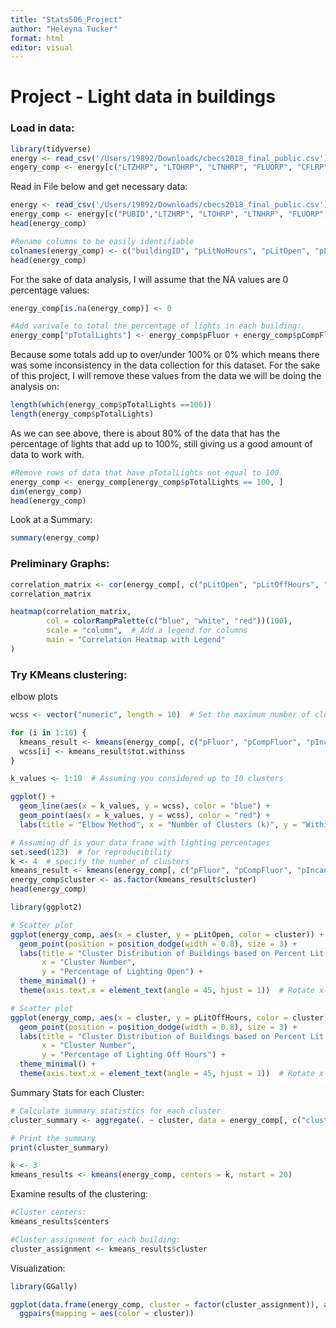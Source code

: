 ```yaml
---
title: "Stats506_Project"
author: "Heleyna Tucker"
format: html
editor: visual
---
```


# Project - Light data in buildings

### Load in data:

```r
library(tidyverse)
energy <- read_csv('/Users/19892/Downloads/cbecs2018_final_public.csv')
engery_comp <- energy[c("LTZHRP", "LTOHRP", "LTNHRP", "FLUORP", "CFLRP", "BULBP", "HALOP", "HIDP", "LEDP", "LEDP", "OTLTP"),]
```

Read in File below and get necessary data:

```r
energy <- read_csv('/Users/19892/Downloads/cbecs2018_final_public.csv')
energy_comp <- energy[c("PUBID","LTZHRP", "LTOHRP", "LTNHRP", "FLUORP", "CFLRP", "BULBP", "HALOP", "HIDP", "LEDP", "OTLTP")]
head(energy_comp)
```

```r
#Rename columns to be easily identifiable
colnames(energy_comp) <- c("buildingID", "pLitNoHours", "pLitOpen", "pLitOffHours", "pFluor", "pCompFluor", "pIncandes", "pHalogen", "pHID", "pLED", "pOther")
head(energy_comp)
```

For the sake of data analysis, I will assume that the NA values are 0 percentage values:

```r
energy_comp[is.na(energy_comp)] <- 0

#Add varivale to total the percentage of lights in each building:
energy_comp["pTotalLights"] <- energy_comp$pFluor + energy_comp$pCompFluor + energy_comp$pIncandes + energy_comp$pHalogen + energy_comp$pHID + energy_comp$pLED + energy_comp$pOther

```

Because some totals add up to over/under 100% or 0% which means there was some inconsistency in the data collection for this dataset. For the sake of this project, I will remove these values from the data we will be doing the analysis on:

```r
length(which(energy_comp$pTotalLights ==100))
length(energy_comp$pTotalLights)
```

As we can see above, there is about 80% of the data that has the percentage of lights that add up to 100%, still giving us a good amount of data to work with.

```r
#Remove rows of data that have pTotalLights not equal to 100
energy_comp <- energy_comp[energy_comp$pTotalLights == 100, ]
dim(energy_comp)
head(energy_comp)
```

Look at a Summary:

```r
summary(energy_comp)
```

### Preliminary Graphs:

```r
correlation_matrix <- cor(energy_comp[, c("pLitOpen", "pLitOffHours", "pLitNoHours", "pFluor", "pCompFluor", "pIncandes", "pHalogen", "pHID", "pLED", "pOther")])
correlation_matrix

heatmap(correlation_matrix, 
        col = colorRampPalette(c("blue", "white", "red"))(100),
        scale = "column",  # Add a legend for columns
        main = "Correlation Heatmap with Legend"
)
```

### Try KMeans clustering:

elbow plots

```r
wcss <- vector("numeric", length = 10)  # Set the maximum number of clusters you want to consider

for (i in 1:10) {
  kmeans_result <- kmeans(energy_comp[, c("pFluor", "pCompFluor", "pIncandes", "pHalogen", "pHID", "pLED", "pOther")], centers = i)
  wcss[i] <- kmeans_result$tot.withinss
}
```

```r
k_values <- 1:10  # Assuming you considered up to 10 clusters

ggplot() +
  geom_line(aes(x = k_values, y = wcss), color = "blue") +
  geom_point(aes(x = k_values, y = wcss), color = "red") +
  labs(title = "Elbow Method", x = "Number of Clusters (k)", y = "Within-Cluster Sum of Squares (WCSS)")

```

```r
# Assuming df is your data frame with lighting percentages
set.seed(123)  # for reproducibility
k <- 4  # specify the number of clusters
kmeans_result <- kmeans(energy_comp[, c("pFluor", "pCompFluor", "pIncandes", "pHalogen", "pHID", "pLED", "pOther")], centers = k)
energy_comp$cluster <- as.factor(kmeans_result$cluster)
head(energy_comp)
```

```r
library(ggplot2)

# Scatter plot
ggplot(energy_comp, aes(x = cluster, y = pLitOpen, color = cluster)) +
  geom_point(position = position_dodge(width = 0.8), size = 3) +
  labs(title = "Cluster Distribution of Buildings based on Percent Lit Open",
       x = "Cluster Number",
       y = "Percentage of Lighting Open") +
  theme_minimal() +
  theme(axis.text.x = element_text(angle = 45, hjust = 1))  # Rotate x-axis labels for better readability

# Scatter plot
ggplot(energy_comp, aes(x = cluster, y = pLitOffHours, color = cluster)) +
  geom_point(position = position_dodge(width = 0.8), size = 3) +
  labs(title = "Cluster Distribution of Buildings based on Percent Lit Open",
       x = "Cluster Number",
       y = "Percentage of Lighting Off Hours") +
  theme_minimal() +
  theme(axis.text.x = element_text(angle = 45, hjust = 1))  # Rotate x-axis labels for better readability
```

Summary Stats for each Cluster:

```r
# Calculate summary statistics for each cluster
cluster_summary <- aggregate(. ~ cluster, data = energy_comp[, c("cluster", "pLitOpen", "pLitOffHours", "pLitNoHours","pFluor", "pCompFluor", "pIncandes", "pHalogen", "pHID", "pLED", "pOther")], mean)

# Print the summary
print(cluster_summary)
```

```r
k <- 3
kmeans_results <- kmeans(energy_comp, centers = k, nstart = 20)
```

Examine results of the clustering:

```r
#Cluster centers:
kmeans_results$centers

#Cluster assignment for each building:
cluster_assignment <- kmeans_results$cluster
```

Visualization:

```r
library(GGally)

ggplot(data.frame(energy_comp, cluster = factor(cluster_assignment)), aes(color = cluster)) +
  ggpairs(mapping = aes(color = cluster))
```
